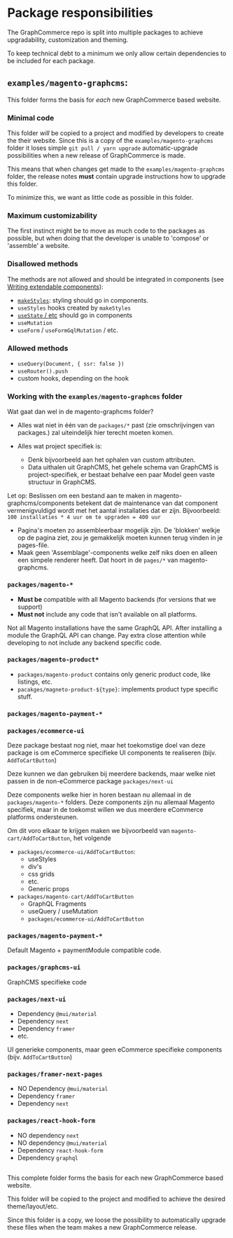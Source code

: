 # Package responsibilities

The GraphCommerce repo is split into multiple packages to achieve upgradability,
customization and theming.

To keep technical debt to a minimum we only allow certain dependencies to be
included for each package.

## `examples/magento-graphcms`:

This folder forms the basis for _each_ new GraphCommerce based website.

### Minimal code

This folder _will_ be copied to a project and modified by developers to create
the their website. Since this is a copy of the `examples/magento-graphcms`
folder it loses simple `git pull / yarn upgrade` automatic-upgrade possibilities
when a new release of GraphCommerce is made.

This means that when changes get made to the `examples/magento-graphcms` folder,
the release notes **must** contain upgrade instructions how to upgrade this
folder.

To minimize this, we want as little code as possible in this folder.

### Maximum customizability

The first instinct might be to move as much code to the packages as possible,
but when doing that the developer is unable to 'compose' or 'assemble' a
website.

### Disallowed methods

The methods are not allowed and should be integrated in components (see
[Writing extendable components](./writing-extendable-components.md)):

- [`makeStyles`](https://material-ui.com/styles/api/#returns-3): styling should
  go in components.
- `useStyles` hooks created by `makeStyles`
- [`useState` / etc](https://reactjs.org/docs/hooks-reference.html) should go in
  components
- `useMutation`
- `useForm` / `useFormGqlMutation` / etc.

### Allowed methods

- `useQuery(Document, { ssr: false })`
- `useRouter().push`
- custom hooks, depending on the hook

### Working with the `examples/magento-graphcms` folder

Wat gaat dan wel in de magento-graphcms folder?

- Alles wat niet in één van de `packages/*` past (zie omschrijvingen van
  packages.) zal uiteindelijk hier terecht moeten komen.

- Alles wat project specifiek is:
  - Denk bijvoorbeeld aan het ophalen van custom attributen.
  - Data uithalen uit GraphCMS, het gehele schema van GraphCMS is
    project-specifiek, er bestaat behalve een paar Model geen vaste structuur in
    GraphCMS.

Let op: Beslissen om een bestand aan te maken in magento-graphcms/components
betekent dat de maintenance van dat component vermenigvuldigd wordt met het
aantal installaties dat er zijn. Bijvoorbeeld:
`100 installaties * 4 uur om te upgraden = 400 uur`

- Pagina's moeten zo assembleerbaar mogelijk zijn. De 'blokken' welkje op de
  pagina ziet, zou je gemakkelijk moeten kunnen terug vinden in je pages-file.
- Maak geen 'Assemblage'-components welke zelf niks doen en alleen een simpele
  renderer heeft. Dat hoort in de `pages/*` van magento-graphcms.

### `packages/magento-*`

- **Must be** compatible with all Magento backends (for versions that we
  support)
- **Must not** include any code that isn't available on all platforms.

Not all Magento installations have the same GraphQL API. After installing a
module the GraphQL API can change. Pay extra close attention while developing to
not include any backend specific code.

### `packages/magento-product*`

- `packages/magento-product` contains only generic product code, like listings,
  etc.
- `pacakges/magneto-product-${type}`: implements product type specific stuff.

### `packages/magento-payment-*`

### `packages/ecommerce-ui`

Deze package bestaat nog niet, maar het toekomstige doel van deze package is om
eCommerce specifieke UI components te realiseren (bijv. `AddToCartButton`)

Deze kunnen we dan gebruiken bij meerdere backends, maar welke niet passen in de
non-eCommerce package `packages/next-ui`

Deze components welke hier in horen bestaan nu allemaal in de
`packages/magento-*` folders. Deze components zijn nu allemaal Magento
specifiek, maar in de toekomst willen we dus meerdere eCommerce platforms
ondersteunen.

Om dit voro elkaar te krijgen maken we bijvoorbeeld van
`magento-cart/AddToCartButton`, het volgende

- `packages/ecommerce-ui/AddToCartButton`:
  - useStyles
  - div's
  - css grids
  - etc.
  - Generic props
- `packages/magento-cart/AddToCartButton`
  - GraphQL Fragments
  - useQuery / useMutation
  - `packages/ecommerce-ui/AddToCartButton`

### `packages/magento-payment-*`

Default Magento + paymentModule compatible code.

### `packages/graphcms-ui`

GraphCMS specifieke code

### `packages/next-ui`

- Dependency `@mui/material`
- Dependency `next`
- Dependency `framer`
- etc.

UI generieke components, maar geen eCommerce specifieke components (bijv.
`AddToCartButton`)

### `packages/framer-next-pages`

- NO Dependency `@mui/material`
- Dependency `framer`
- Dependency `next`

### `packages/react-hook-form`

- NO dependency `next`
- NO dependency `@mui/material`
- Dependency `react-hook-form`
- Dependency `graphql`

##

This complete folder forms the basis for each new GraphCommerce based website.

This folder will be copied to the project and modified to achieve the desired
theme/layout/etc.

Since this folder is a copy, we loose the possibility to automatically upgrade
these files when the team makes a new GraphCommerce release.
